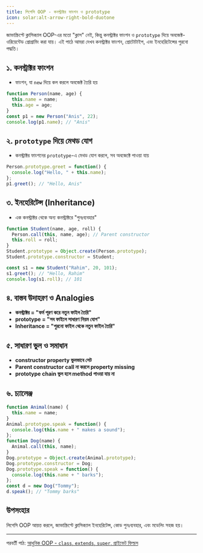 ```yaml
---
title: লিগেসি OOP - কনস্ট্রাক্টর ফাংশন ও prototype
icon: solar:alt-arrow-right-bold-duotone
---
```


জাভাস্ক্রিপ্টে ক্লাসিক্যাল OOP-এর মতো "ক্লাস" নেই, কিন্তু কনস্ট্রাক্টর ফাংশন ও `prototype` দিয়ে অবজেক্ট-ওরিয়েন্টেড প্রোগ্রামিং করা যায়। এই পাঠে আমরা দেখব কনস্ট্রাক্টর ফাংশন, প্রোটোটাইপ, এবং ইনহেরিটেন্সের পুরনো পদ্ধতি।

## ১. কনস্ট্রাক্টর ফাংশন

- ফাংশন, যা `new` দিয়ে কল করলে অবজেক্ট তৈরি হয়

```js
function Person(name, age) {
  this.name = name;
  this.age = age;
}
const p1 = new Person("Anis", 22);
console.log(p1.name); // "Anis"
```

## ২. `prototype` দিয়ে মেথড যোগ

- কনস্ট্রাক্টর ফাংশনের `prototype`-এ মেথড যোগ করলে, সব অবজেক্টে পাওয়া যায়

```js
Person.prototype.greet = function() {
  console.log("Hello, " + this.name);
};
p1.greet(); // "Hello, Anis"
```

## ৩. ইনহেরিটেন্স (Inheritance)

- এক কনস্ট্রাক্টর থেকে অন্য কনস্ট্রাক্টরে "পুনঃব্যবহার"

```js
function Student(name, age, roll) {
  Person.call(this, name, age); // Parent constructor
  this.roll = roll;
}
Student.prototype = Object.create(Person.prototype);
Student.prototype.constructor = Student;

const s1 = new Student("Rahim", 20, 101);
s1.greet(); // "Hello, Rahim"
console.log(s1.roll); // 101
```

## ৪. বাস্তব উদাহরণ ও Analogies

- **কনস্ট্রাক্টর = "ফর্ম পূরণ করে নতুন ফাইল তৈরি"**
- **prototype = "সব ফাইলে সাধারণ নিয়ম যোগ"**
- **Inheritance = "পুরনো ফাইল থেকে নতুন ফাইল তৈরি"**

## ৫. সাধারণ ভুল ও সমাধান

- **constructor property ভুলভাবে সেট**
- **Parent constructor call না করলে property missing**
- **prototype chain ভুল হলে method পাওয়া যায় না**

## ৬. চ্যালেঞ্জ

```js
function Animal(name) {
  this.name = name;
}
Animal.prototype.speak = function() {
  console.log(this.name + " makes a sound");
};
function Dog(name) {
  Animal.call(this, name);
}
Dog.prototype = Object.create(Animal.prototype);
Dog.prototype.constructor = Dog;
Dog.prototype.speak = function() {
  console.log(this.name + " barks");
};
const d = new Dog("Tommy");
d.speak(); // "Tommy barks"
```

## উপসংহার

লিগেসি OOP আয়ত্ত করলে, জাভাস্ক্রিপ্টে ক্লাসিক্যাল ইনহেরিটেন্স, কোড পুনঃব্যবহার, এবং মডেলিং সহজ হয়।

---

পরবর্তী পাঠ: [আধুনিক OOP - `class`, `extends`, `super`, প্রাইভেট ফিল্ডস](/js/es6-classes)
